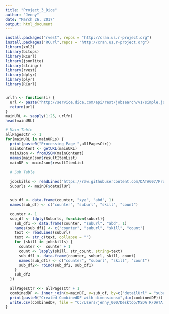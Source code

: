 ---
title: "Project_3_Dice"
author: "Jenny"
date: "March 26, 2017"
output: html_document
---



```{r setup, include=FALSE}
install.packages("rvest", repos = "http://cran.us.r-project.org")
install.packages("RCurl",repos = "http://cran.us.r-project.org")
library(xml2)
library(bitops)
library(RCurl)
library(jsonlite)
library(stringr)
library(rvest)
library(dplyr)
library(plyr)
library(RCurl)


urlfn <- function(i) {
  url <- paste("http://service.dice.com/api/rest/jobsearch/v1/simple.json?text=data+science&page=", i, sep="")
  return(url)
}
mainURL <- sapply(1:25, urlfn)
head(mainURL)

# Main Table
allPagesCtr <- 1
for(mainURL in mainURLs) {
  print(paste0("Processing Page ",allPagesCtr))
  mainContent <- getURL(mainURL)
  mainJson <- fromJSON(mainContent)
  names(mainJson$resultItemList)
  mainDF <- mainJson$resultItemList
  
  # Sub Table
  
  jobskills <- readLines("https://raw.githubusercontent.com/DATA607/Project3/master/jobskills.txt")
  Suburls <- mainDF$detailUrl
  
  
  sub_df <- data.frame(counter, "xyz", "abd", 1)
  names(sub_df) <- c("counter", "suburl", "skill", "count")
  
  counter <- 1
  sub_df <- ldply(Suburls, function(suburl){
    sub_df1 <- data.frame(counter, "suburl", "abd", 1)
    names(sub_df1) <- c("counter", "suburl", "skill", "count")
    text <- readLines(suburl)
    text <- str_c(text, collapse = "")
    for (skill in jobskills) {
      counter <-  counter + 1
      count <- lapply(skill, str_count, string=text)
      sub_df1 <- data.frame(counter, suburl, skill, count)
      names(sub_df1) <- c("counter", "suburl", "skill", "count")
      sub_df2<- rbind(sub_df2, sub_df1)
    }
    sub_df2
  })
  
  allPagesCtr <<- allPagesCtr + 1
  combinedDF <- inner_join(x=mainDF, y=sub_df, by=c("detailUrl" = "suburl") )
  print(paste0("Created CombinedDF with dimensions=",dim(combinedDF)))
  write.csv(combinedDF, file = "C:/Users/jenny_000/Desktop/MSDA R/DATA 607/dice.csv", append=TRUE)
}


```


